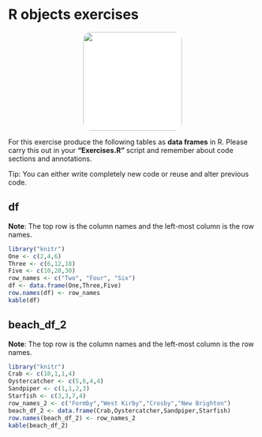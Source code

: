 # R objects exercises {#robjectexercises}
<center>
![](figures/beach.png){style="width:200px; background:white; border-radius:15px"}
</center>

For this exercise produce the following tables as __data frames__ in R. Please carry this out in your __"Exercises.R"__ script and remember about code sections and annotations.

Tip: You can either write completely new code or reuse and alter previous code. 

## df

__Note__: The top row is the column names and the left-most column is the row names.

```r
library("knitr")
One <- c(2,4,6)
Three <- c(6,12,18)
Five <- c(10,20,30)
row_names <- c("Two", "Four", "Six")
df <- data.frame(One,Three,Five)
row.names(df) <- row_names
kable(df)
```

## beach_df_2

__Note__: The top row is the column names and the left-most column is the row names.

```r
library("knitr")
Crab <- c(10,1,1,4)
Oystercatcher <- c(5,6,4,4)
Sandpiper <- c(1,1,2,3)
Starfish <- c(3,3,7,4)
row_names_2 <- c("Formby","West Kirby","Crosby","New Brighton")
beach_df_2 <- data.frame(Crab,Oystercatcher,Sandpiper,Starfish)
row.names(beach_df_2) <- row_names_2
kable(beach_df_2)
```
